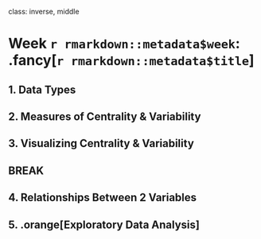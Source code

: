 
class: inverse, middle

# Week `r rmarkdown::metadata$week`: .fancy[`r rmarkdown::metadata$title`]

## 1. Data Types
## 2. Measures of Centrality & Variability
## 3. Visualizing Centrality & Variability

## BREAK

## 4. Relationships Between 2 Variables
## 5. .orange[Exploratory Data Analysis]
